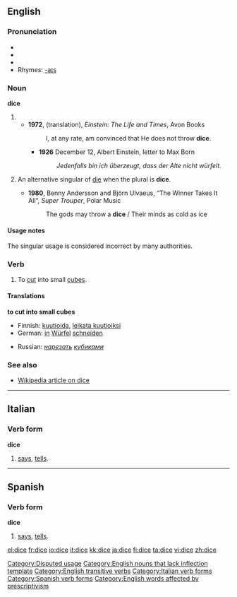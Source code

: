 ==English==

===Pronunciation===
*{{AHD|dīs}}
*{{IPA|/daɪs/}}
*{{SAMPA|/daIs/}}
*Rhymes: [[Rhymes:English:-aɪs|-aɪs]]

===Noun===
'''dice'''

# {{form of|one of the two plurals|die#Noun|die}}
#*'''1972''', (translation), ''Einstein: The Life and Times'', Avon Books
#*: I, at any rate, am convinced that He does not throw '''dice'''.
#**'''1926''' December 12, Albert Einstein, letter to Max Born
#**: ''Jedenfalls bin ich überzeugt, dass der Alte nicht würfelt.''
# {{colloquial}} An alternative singular of [[die]] when the plural is '''dice'''.
#*'''1980''', Benny Andersson and Björn Ulvaeus, “The Winner Takes It All”, ''Super Trouper'', Polar Music
#*:The gods may throw a '''dice''' / Their minds as cold as ice

====Usage notes====
The singular usage is considered incorrect by many authorities.

===Verb===
{{en-verb|dic|ing}}

# {{transitive}} To [[cut]] into small [[cube]]s.

====Translations====
'''to cut into small cubes'''
{{top}}
*Finnish: [[kuutioida]], [[leikata kuutioiksi]]
*German: [[in]] [[Würfel]] [[schneiden]]
{{mid}}
*Russian: ''[[нарезать]] [[кубик|кубиками]]''
{{bottom}}

===See also===
*[[w:dice|Wikipedia article on dice]]

----

==Italian==

===Verb form===
'''dice'''

# {{italbrac|third-person singular present of [[dire]]}} [[says]], [[tells]].
----

==Spanish==

===Verb form===
'''dice'''

# {{italbrac|third-person singular present of [[decir]]}} [[says]], [[tells]].

[[Category:Disputed usage]]
[[Category:English nouns that lack inflection template]]
[[Category:English transitive verbs]]
[[Category:Italian verb forms]]
[[Category:Spanish verb forms]]
[[Category:English words affected by prescriptivism]]

[[el:dice]]
[[fr:dice]]
[[io:dice]]
[[it:dice]]
[[kk:dice]]
[[ja:dice]]
[[fi:dice]]
[[ta:dice]]
[[vi:dice]]
[[zh:dice]]